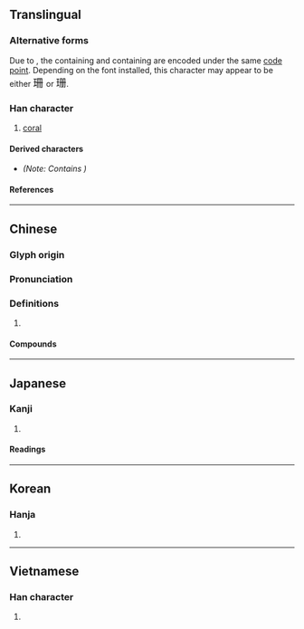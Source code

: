 {{character info/new}}
==Translingual==

===Alternative forms===
Due to {{w|Han unification}}, the {{w|Traditional Chinese|traditional form}} containing {{l|mul|冊}} and {{w|Simplified Chinese|simplified form}} containing {{l|mul|册}} are encoded under the same [[code point]]. Depending on the font installed, this character may appear to be either <font size=4.5, lang="zh-hant">珊 </font> or <font size=4.5, lang="zh-hans">珊</font>.

===Han character===
{{Han char|rn=96|rad=玉|as=05|sn=9|four=17140|canj=MGBBM,MGBT|ids=⿰𤣩册(GV),⿰𤣩冊(HTJK)}}

# [[coral]]

====Derived characters====
* {{l|mul|[[𭹝]]}} ''(Note: Contains <small>{{l|mul|⿰[[𤣩]][[𠕁]]}}</small>)''

====References====
{{Han ref|kx=0729.230|dkj=20917|dj=1141.130|hdz=21108.050|uh=73CA}}

----

==Chinese==
{{zh-forms}}

===Glyph origin===
{{Han etym}}

===Pronunciation===
{{zh-pron
|m=shān
|c=saan1
|mn=ml:san/tw:soan
|mc=y
|oc=y
|cat=
}}

===Definitions===
{{zh-hanzi}}

# {{rfdef|zh}}

====Compounds====
{{zh-der|媻珊|意興闌珊|春事闌珊|春意闌珊|桃葉珊瑚|涼珊珊|燈火闌珊|珊珊|珊瑚|珊瑚在網|珊瑚婚|珊瑚島|珊瑚樹|珊瑚礁|珊瑚菜|珊瑚蟲|綠珊瑚|蜈蚣珊瑚|鐵網珊瑚|闌珊}}

----

==Japanese==

===Kanji===
{{ja-kanji|grade=|rs=玉05}}

# {{defn|lang=ja|sort=玉05}}

====Readings====
{{ja-readings
|goon=さん
|kanon=さん
}}

----

==Korean==

===Hanja===
{{ko-hanja|hangeul=산|eumhun=|rv=san|mr=san|y=san}}

# {{defn|lang=ko|sort=玉05}}

----

==Vietnamese==

===Han character===
{{vi-hantu|[[san]]|rs=玉05}}

# {{defn|lang=vi|sort=玉05}}